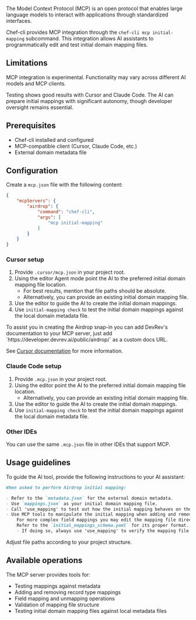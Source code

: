 The Model Context Protocol (MCP) is an open protocol that enables large language models to interact with applications through standardized interfaces.

Chef-cli provides MCP integration through the `chef-cli mcp initial-mapping` subcommand. 
This integration allows AI assistants to programmatically edit and test initial domain mapping files.

## Limitations

<Warning>
MCP integration is experimental. Functionality may vary across different AI models and MCP clients.
</Warning>

Testing shows good results with Cursor and Claude Code. The AI can prepare initial mappings with significant autonomy, though developer oversight remains essential.

## Prerequisites

- Chef-cli installed and configured
- MCP-compatible client (Cursor, Claude Code, etc.)
- External domain metadata file

## Configuration

Create a `mcp.json` file with the following content:

```json
{
    "mcpServers": {
        "airdrop": {
            "command": "chef-cli",
            "args": [
                "mcp initial-mapping"
            ]
        }
    }
}
```

### Cursor setup

1. Provide `.cursor/mcp.json` in your project root.
2. Using the editor Agent mode point the AI to the preferred initial domain mapping file location. 
    - For best results, mention that file paths should be absolute.
    - Alternatively, you can provide an existing initial domain mapping file.
3. Use the editor to guide the AI to create the initial domain mappings.
4. Use `initial-mapping check` to test the initial domain mappings against the local domain metadata file.

<Tip>
To assist you in creating the Airdrop snap-in you can add DevRev's documentation to your MCP server, just add `https://developer.devrev.ai/public/airdrop/` as a custom docs URL.

See [Cursor documentation](https://docs.cursor.com/context/@-symbols/@-docs#add-custom-docs) for more information.
</Tip>

### Claude Code setup

1. Provide `.mcp.json` in your project root.
2. Using the editor point the AI to the preferred initial domain mapping file location.
    - Alternatively, you can provide an existing initial domain mapping file.
3. Use the editor to guide the AI to create the initial domain mappings.
4. Use `initial-mapping check` to test the initial domain mappings against the local domain metadata file.

### Other IDEs

You can use the same `.mcp.json` file in other IDEs that support MCP.

## Usage guidelines

To guide the AI tool, provide the following instructions to your AI assistant:

```markdown
When asked to perform Airdrop initial mapping:

- Refer to the `metadata.json` for the external domain metadata.
- Use `mappings.json` as your initial domain mapping file.
- Call 'use_mapping' to test out how the initial mapping behaves on the current metadata
- Use MCP tools to manipulate the initial mapping when adding and removing record type mappings, or unmapping fields or mapping simple fields. 
    For more complex field mappings you may edit the mapping file directly. 
    Refer to the `initial_mappings_schema.yaml` for its proper format.
    - If doing so, always use 'use_mapping' to verify the mapping file is still valid.
```

Adjust file paths according to your project structure.

## Available operations

The MCP server provides tools for:

- Testing mappings against metadata
- Adding and removing record type mappings
- Field mapping and unmapping operations
- Validation of mapping file structure
- Testing initial domain mapping files against local metadata files

